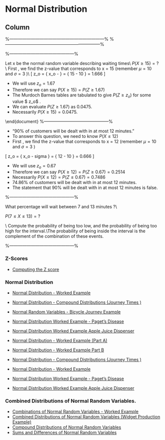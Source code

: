 Normal Distribution {data-navmenu="Continuous Distributions"}
===========================================================

Column {.tabset}
-----------------------------------


%------------------------------------------------------------------%
\frame{
\frametitle{Complement and Symmetry Rules}

Any normal distribution problem can be solved with some combination of the following rules.\\
\bigskip \textbf{1. Complement rule}  * Common to all continuous random variables
\[P(Z \geq k) = 1 - P(Z \leq k) \]
Similarly
\[P(X \geq k) = 1 - P(X \leq k) \]


\[P(Z \leq 1.28) = 1 - P(Z \geq 1.28)  = 1-0.1003 = 0.8997\]

#### 2. Symmetry rule

\item
This rule is based on the property of symmetry mentioned previously.
\item
Only the probabilities corresponding to values between 0 and 4 are tabulated in Murdoch Barnes.
\item
If we have a negative value of k, we can use the symmetry rule.

\[P(Z \leq -k) = P(Z \geq k) \]
by extension, we can say
\[P(Z \geq -k) = P(Z \leq k) \]

-------------------------------------------------

\frametitle{Example}
Find $P(Z \geq -1.28)$
\textbf{Solution}\\

* Using the symmetry rule
\[P(Z \geq -1.28) = P(Z \leq 1.28) \]
* Using the complement rule
\[P(Z \geq -1.28) = 1 - P(Z \geq 1.28) \]
\[P(Z \geq -1.28) = 1 - 0.1003 = 0.8997 \]

}
%------------------------------------------------------------------%
\frame{
Find the probability of a ``z" random variable being between -1.8 and 1.96?
i.e. Compute $P(-1.8 \leq Z \leq 1.96)$\\
Solution

* Consider the complement event of being in this interval: a combination of being too low or too high.
\item
The probability of being too low for this interval is $P(Z \leq -1.80) = 0.0359$ (check)
\item
The probability of being too high for this interval is $P(Z \geq 1.96) = 0.0250$ (check)
\item
Therefore the probability of being \textbf{outside} the interval is 0.0359 + 0.0250 = 0.0609.
\item
Therefore the probability of being \textbf{inside} the interval is 1- 0.0609 = 0.9391
$P(-1.8 \leq Z \leq 1.96) = 0.9391$

}

%---------------------------------------------%

\frametitle{Solutions}

Let x be the normal random variable describing waiting times\\
$P(X \geq 15) =?$ \\
\bigskip
     First , we find the z-value that corresponds to x = 15  (remember $\mu=10$ and $\sigma=3$  )\\
\[ z_o = { x_o - \mu \over \sigma }  = { 15 - 10 \over 3 } = 1.666 \]

* We will use $z_o =1.67$
* Therefore we can say $P(X \geq 15 ) = P(Z \geq 1.67)$
* The Murdoch Barnes tables are tabulated to give $P(Z \geq z_o)$ for some value $ z_o$ .
* We can evaluate $P(Z \geq 1.67)$  as 0.0475.
* Necessarily $P(X \geq 15) = 0.0475$.


\end{document}
%---------------------------------------------%

\frametitle{Solutions}

* "$90\%$ of customers will be dealt with in at most 12 minutes."
* To answer this question, we need to know  $P(X\leq 12)$
* First , we find the z-value that corresponds to x = 12  (remember $\mu=10$ and $\sigma=3$ )

\[ z_o = { x_o - \mu \over sigma }  = { 12 - 10 \over 2 } = 0.666 \]





* We will use $z_o =0.67$
* Therefore we can say $P(X \geq 12 ) = P(Z \geq 0.67)  = 0.2514$
* Necessarily  $P(X \leq 12 ) = P(Z \leq 0.67) = 0.7486$
* $74.86\%$ of customers will be dealt with in at most 12 minutes.
* The statement that $90\%$ will be dealt with in at most 12 minutes is false.


%---------------------------------------------%

What percentage will wait between 7 and 13 minutes ?\\

$P(7 \leq X \leq 13)   = ?$

\textbf{Solution:}\\
Compute the probability of being too low, and the probability of being too high for the interval.\\The probability of being inside the interval is the complement of the combination of these events.

%---------------------------------------------%


### Z-Scores

* <a href = "https://youtu.be/HJ4DR79XRa8/"> Computing the Z score</a>


### Normal Distribution


* <a href = "https://youtu.be/Bq-ivONs-30/"> Normal Distribution - Worked Example</a>
* <a href = "https://youtu.be/jGzLUVFUgQ4/"> Normal Distribution - Compound Distributions (Journey Times )</a>
* <a href = "https://youtu.be/_Ob48DhL4Yo/"> Normal Random Variables - Bicycle Journey Example </a>
* <a href = "https://youtu.be/bF5iPYfHn1c/"> Normal Distribution Worked Example - Paget's Disease </a>
* <a href = "https://youtu.be/x0sPyyWAUTU/"> Normal Distribution Worked Example Apple Juice Dispenser<a>



* <a href="https://youtu.be/bIh0bdymY78/">	Normal Distribution  - Worked Example (Part A)	</a>	
* <a href="https://youtu.be/YidXgNUxSw4/">	Normal Distribution  - Worked Example Part B	</a>	
* <a href="https://youtu.be/jGzLUVFUgQ4/">	Normal Distribution - Compound Distributions (Journey Times )	</a>	
* <a href="https://youtu.be/Bq-ivONs-30/">	Normal Distribution - Worked Example	</a>	
* <a href="https://youtu.be/bF5iPYfHn1c/">	Normal Distribution Worked Example - Paget's Disease	</a>	
* <a href="https://youtu.be/x0sPyyWAUTU/">	Normal Distribution Worked Example Apple Juice Dispenser	</a>	



###  Combined Distributions of Normal Random Variables.


* <a href="https://youtu.be/8GduowZed24/">	Combinations of Normal Random Variables - Worked Example	</a>	
* <a href="https://youtu.be/hEFePdFKiLc/">	Combined Distributions of Normal Random Variables (Widget Production Example)	</a>	
* <a href="https://youtu.be/-oY_fDMBGgY/">	Compound Distributions of Normal Random Variables	</a>	
* <a href="https://youtu.be/Bm1Ztv-1oik/">	Sums and Differences of Normal Random Variables	</a>	

